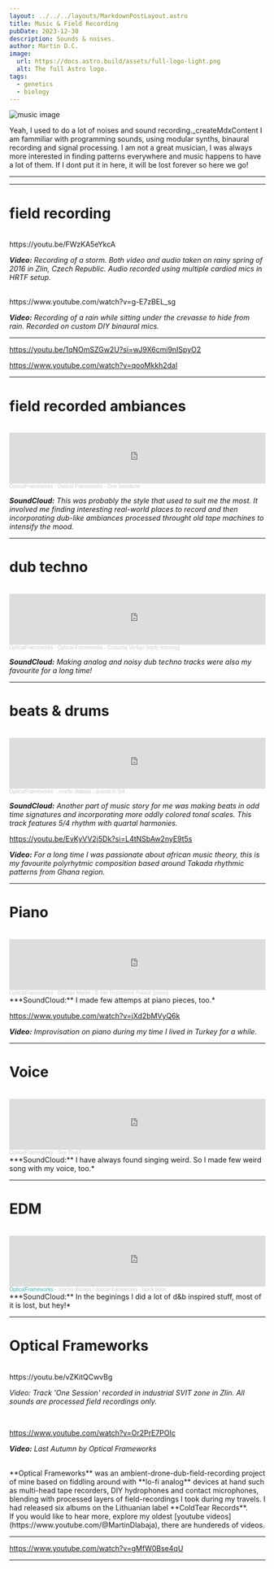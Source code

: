 ```yaml
---
layout: ../../../layouts/MarkdownPostLayout.astro
title: Music & Field Recording
pubDate: 2023-12-30
description: Sounds & noises.
author: Martin D.C.
image:
  url: https://docs.astro.build/assets/full-logo-light.png
  alt: The full Astro logo.
tags:
  - genetics
  - biology
---
```

![music image](music1.jpg)  

Yeah, I used to do a lot of noises and sound recording._createMdxContent
I am fammiliar with programming sounds, using modular synths, binaural recording and signal processing. I am not a great musician, I was always more interested in finding patterns everywhere and music happens to have a lot of them. If I dont put it in here, it will be lost forever so here we go!

---


---
# field recording
<br/>
https://youtu.be/FWzKA5eYkcA

***Video:** Recording of a storm. Both video and audio taken on rainy spring of 2016 in Zlin, Czech Republic. Audio recorded using multiple cardiod mics in HRTF setup.*

<br/>
https://www.youtube.com/watch?v=g-E7zBEL_sg

<br/>

***Video:** Recording of a rain while sitting under the crevasse to hide from rain. Recorded on custom DIY binaural mics.*
<br/>

---

https://youtu.be/1qNOmSZGw2U?si=wJ9X6cmi9nISpyO2

https://www.youtube.com/watch?v=qooMkkh2daI

---

# field recorded ambiances
<br/>
<iframe width="100%" height="100" scrolling="no" frameborder="no" allow="autoplay" src="https://w.soundcloud.com/player/?url=https%3A//api.soundcloud.com/tracks/41670769&color=%23ff5500&auto_play=false&hide_related=false&show_comments=true&show_user=true&show_reposts=false&show_teaser=true&visual=true"></iframe><div style="font-size: 10px; color: #cccccc;line-break: anywhere;word-break: normal;overflow: hidden;white-space: nowrap;text-overflow: ellipsis; font-family: Interstate,Lucida Grande,Lucida Sans Unicode,Lucida Sans,Garuda,Verdana,Tahoma,sans-serif;font-weight: 100;"><a href="https://soundcloud.com/opticalframeworks" title="OpticalFrameworks" target="_blank" style="color: #cccccc; text-decoration: none;">OpticalFrameworks</a> · <a href="https://soundcloud.com/opticalframeworks/optical-frameworks-one" title="Optical Frameworks - One Semitone" target="_blank" style="color: #cccccc; text-decoration: none;">Optical Frameworks - One Semitone</a></div>

***SoundCloud:** This was probably the style that used to suit me the most. It involved me finding interesting real-world places to record and then incorporating dub-like ambiances processed throught old tape machines to intensify the mood.*

---
# dub techno
<br/>
<iframe width="100%" height="100" scrolling="no" frameborder="no" allow="autoplay" src="https://w.soundcloud.com/player/?url=https%3A//api.soundcloud.com/tracks/9775850&color=%23ff5500&auto_play=false&hide_related=false&show_comments=true&show_user=true&show_reposts=false&show_teaser=true&visual=true"></iframe><div style="font-size: 10px; color: #cccccc;line-break: anywhere;word-break: normal;overflow: hidden;white-space: nowrap;text-overflow: ellipsis; font-family: Interstate,Lucida Grande,Lucida Sans Unicode,Lucida Sans,Garuda,Verdana,Tahoma,sans-serif;font-weight: 100;"><a href="https://soundcloud.com/opticalframeworks" title="OpticalFrameworks" target="_blank" style="color: #cccccc; text-decoration: none;">OpticalFrameworks</a> · <a href="https://soundcloud.com/opticalframeworks/optical-frameworks-cosucha-vertigo-early-morning" title="Optical Frameworks - Cosucha Vertigo [early morning]" target="_blank" style="color: #cccccc; text-decoration: none;">Optical Frameworks - Cosucha Vertigo [early morning]</a></div>

***SoundCloud:** Making analog and noisy dub techno tracks were also my favourite for a long time!*

---
# beats & drums
<br/>
<iframe width="100%" height="100" scrolling="no" frameborder="no" allow="autoplay" src="https://w.soundcloud.com/player/?url=https%3A//api.soundcloud.com/tracks/458958423&color=%23ff5500&auto_play=false&hide_related=false&show_comments=true&show_user=true&show_reposts=false&show_teaser=true&visual=true"></iframe><div style="font-size: 10px; color: #cccccc;line-break: anywhere;word-break: normal;overflow: hidden;white-space: nowrap;text-overflow: ellipsis; font-family: IaWriter Mono, Interstate,Lucida Grande,Lucida Sans Unicode,Lucida Sans,Garuda,Verdana,Tahoma,sans-serif;font-weight: 100;"><a href="https://soundcloud.com/opticalframeworks" title="OpticalFrameworks" target="_blank" style="color: #cccccc; text-decoration: none;">OpticalFrameworks</a> · <a href="https://soundcloud.com/opticalframeworks/martin-dlabaja-quartal-in-54" title=".martin dlabaja - quartal in 5/4" height="100px" target="_blank" style="color: #cccccc; text-decoration: none;">.martin dlabaja - quartal in 5/4</a></div>

***SoundCloud:** Another part of music story for me was making beats in odd time signatures and incorporating more oddly colored tonal scales. This track features 5/4 rhythm with quartal harmonies.*

https://youtu.be/EvKyVV2j5Dk?si=L4tNSbAw2nyE9t5s

***Video:** For a long time I was passionate about african music theory, this is my favourite polyrhytmic composition based around Takada rhythmic patterns from Ghana region.*

---
# Piano
<br/>
<iframe width="100%" height="100" scrolling="no" frameborder="no" allow="autoplay" src="https://w.soundcloud.com/player/?url=https%3A//api.soundcloud.com/tracks/286871004&color=%23ff5500&auto_play=false&hide_related=false&show_comments=true&show_user=true&show_reposts=false&show_teaser=true&visual=true"></iframe><div style="font-size: 10px; color: #cccccc;line-break: anywhere;word-break: normal;overflow: hidden;white-space: nowrap;text-overflow: ellipsis; font-family: Interstate,Lucida Grande,Lucida Sans Unicode,Lucida Sans,Garuda,Verdana,Tahoma,sans-serif;font-weight: 100;"><a href="https://soundcloud.com/opticalframeworks" title="OpticalFrameworks" target="_blank" style="color: #cccccc; text-decoration: none;">OpticalFrameworks</a> · <a href="https://soundcloud.com/opticalframeworks/b-min-tryptamine-palace" title="Dlabaja Martin - B min Tryptamine Palace [piano]" target="_blank" style="color: #cccccc; text-decoration: none;">Dlabaja Martin - B min Tryptamine Palace [piano]</a></div>
***SoundCloud:** I made few attemps at piano pieces, too.*

https://www.youtube.com/watch?v=jXd2bMVyQ6k

***Video:** Improvisation on piano during my time I lived in Turkey for a while.*

---
# Voice
<br/>
<iframe width="100%" height="100" scrolling="no" frameborder="no" allow="autoplay" src="https://w.soundcloud.com/player/?url=https%3A//api.soundcloud.com/tracks/244134209&color=%23ff5500&auto_play=false&hide_related=false&show_comments=true&show_user=true&show_reposts=false&show_teaser=true&visual=true"></iframe><div style="font-size: 10px; color: #cccccc;line-break: anywhere;word-break: normal;overflow: hidden;white-space: nowrap;text-overflow: ellipsis; font-family: Interstate,Lucida Grande,Lucida Sans Unicode,Lucida Sans,Garuda,Verdana,Tahoma,sans-serif;font-weight: 100;"><a href="https://soundcloud.com/opticalframeworks" title="OpticalFrameworks" target="_blank" style="color: #cccccc; text-decoration: none;">OpticalFrameworks</a> · <a href="https://soundcloud.com/opticalframeworks/see-that" title="See That?" target="_blank" style="color: #cccccc; text-decoration: none;">See That?</a></div>
***SoundCloud:** I have always found singing weird. So I made few weird song with my voice, too.*

---
# EDM 
<br/>
<iframe width="100%" height="100" scrolling="no" frameborder="no" allow="autoplay" src="https://w.soundcloud.com/player/?url=https%3A//api.soundcloud.com/tracks/280481365&color=%23ff5500&auto_play=false&hide_related=false&show_comments=true&show_user=true&show_reposts=false&show_teaser=true&visual=true"></iframe><div style="font-size: 10px; color: #3fb0ac;line-break: anywhere;word-break: normal;overflow: hidden;white-space: nowrap;text-overflow: ellipsis; font-family: Interstate,Lucida Grande,Lucida Sans Unicode,Lucida Sans,Garuda,Verdana,Tahoma,sans-serif;font-weight: 100;"><a href="https://soundcloud.com/opticalframeworks" title="OpticalFrameworks" target="_blank" style="color: #3fb0ac; text-decoration: none;">OpticalFrameworks</a> · <a href="https://soundcloud.com/opticalframeworks/martin-dlabaja-optical-frameworks-black-talon" title=".martin dlabaja / optical frameworks - black talon" target="_blank" style="color: #cccccc; text-decoration: none;">.martin dlabaja / optical frameworks - black talon</a></div>
***SoundCloud:** In the beginings I did a lot of d&b inspired stuff, most of it is lost, but hey!*

---

# Optical Frameworks
<br/>
https://youtu.be/vZKitQCwvBg


*Video: Track 'One Session' recorded in industrial SVIT zone in Zlin. All sounds are processed field recordings only.*

<br/>

https://www.youtube.com/watch?v=Or2PrE7POIc

***Video:** Last Autumn by Optical Frameworks*

<br/>
**Optical Frameworks** was an ambient-drone-dub-field-recording project of mine based on fiddling around with **lo-fi analog** devices at hand such as multi-head tape recorders, DIY hydrophones and contact microphones, blending with processed layers of field-recordings I took during my travels. I had released six albums on the Lithuanian label **ColdTear Records**.
<br/>
If you would like to hear more, explore my oldest [youtube videos](https://www.youtube.com/@MartinDlabaja), there are hundereds of videos.


---

https://www.youtube.com/watch?v=gMfW0Bse4qU

---